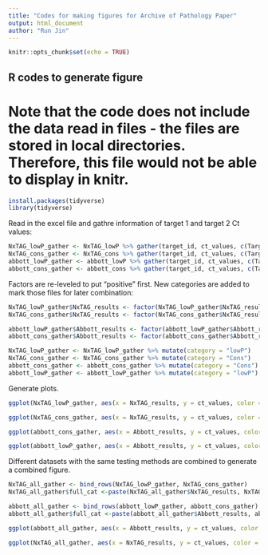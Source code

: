 ```yaml
---
title: "Codes for making figures for Archive of Pathology Paper"
output: html_document
author: "Run Jin"
---
```


```r
knitr::opts_chunk$set(echo = TRUE)
```

## R codes to generate figure
# Note that the code does not include the data read in files - the files are stored in local directories. Therefore, this file would not be able to display in knitr.

```r
install.packages(tidyverse)
library(tidyverse)
```

Read in the excel file and gathre information of target 1 and target 2 Ct values:

```r
NxTAG_lowP_gather <- NxTAG_lowP %>% gather(target_id, ct_values, c(Target1_Ct, Target2_Ct))
NxTAG_cons_gather <- NxTAG_cons %>% gather(target_id, ct_values, c(Target1_Ct, Target2_Ct))
abbott_lowP_gather <- abbott_lowP %>% gather(target_id, ct_values, c(Target1_Ct, Target2_Ct))
abbott_cons_gather <- abbott_cons %>% gather(target_id, ct_values, c(Target1_Ct, Target2_Ct))
```

Factors are re-leveled to put "positive" first. New categories are added to mark those files for later combination:

```r
NxTAG_lowP_gather$NxTAG_results <- factor(NxTAG_lowP_gather$NxTAG_results, levels = c("Positive", "Negative"))
NxTAG_cons_gather$NxTAG_results <- factor(NxTAG_cons_gather$NxTAG_results, levels = c("Positive", "Negative"))

abbott_lowP_gather$Abbott_results <- factor(abbott_lowP_gather$Abbott_results, levels = c("Positive", "Negative"))
abbott_cons_gather$Abbott_results <- factor(abbott_cons_gather$Abbott_results, levels = c("Positive", "Negative"))

NxTAG_lowP_gather <- NxTAG_lowP_gather %>% mutate(category = "lowP")
NxTAG_cons_gather <- NxTAG_cons_gather %>% mutate(category = "Cons")
abbott_cons_gather <- abbott_cons_gather %>% mutate(category = "Cons")
abbott_lowP_gather <- abbott_lowP_gather %>% mutate(category = "lowP")
```

Generate plots. 
```r
ggplot(NxTAG_lowP_gather, aes(x = NxTAG_results, y = ct_values, color = NxTAG_results)) + geom_boxplot() + geom_jitter(shape = 16, size = 2, position = position_jitter(0.2)) + facet_grid( . ~ target_id) + ylim(15,40) + scale_fill_manual(values=c("red", "blue")) +scale_color_manual(values=c("red", "blue")) + theme_bw()

ggplot(NxTAG_cons_gather, aes(x = NxTAG_results, y = ct_values, color = NxTAG_results)) + geom_boxplot() + geom_jitter(shape = 16, size = 2, position = position_jitter(0.2)) + facet_grid( . ~ target_id) + ylim(15,40) + scale_fill_manual(values=c("red", "blue")) +scale_color_manual(values=c("red", "blue")) + theme_bw()

ggplot(abbott_cons_gather, aes(x = Abbott_results, y = ct_values, color = Abbott_results)) + geom_boxplot() + geom_jitter(shape = 16, size = 2, position = position_jitter(0.2)) + facet_grid( . ~ target_id) + ylim(15,40) + scale_fill_manual(values=c("red", "blue")) +scale_color_manual(values=c("red", "blue")) + theme_bw()

ggplot(abbott_lowP_gather, aes(x = Abbott_results, y = ct_values, color = Abbott_results)) + geom_boxplot() + geom_jitter(shape = 16, size = 2, position = position_jitter(0.2)) + facet_grid( . ~ target_id) + ylim(15,40) + scale_fill_manual(values=c("red", "blue")) +scale_color_manual(values=c("red", "blue")) + theme_bw()

```

Different datasets with the same testing methods are combined to generate a combined figure.
```r
NxTAG_all_gather <- bind_rows(NxTAG_lowP_gather, NxTAG_cons_gather)
NxTAG_all_gather$full_cat <-paste(NxTAG_all_gather$NxTAG_results, NxTAG_all_gather$category, sep = "_")

abbott_all_gather <- bind_rows(abbott_lowP_gather, abbott_cons_gather)
abbott_all_gather$full_cat <-paste(abbott_all_gather$Abbott_results, abbott_all_gather$category, sep = "_")

ggplot(abbott_all_gather, aes(x = Abbott_results, y = ct_values, color = full_cat))  + geom_boxplot() + geom_jitter(shape = 16, size = 2, position = position_jitter(0.2)) + facet_grid( . ~ target_id) + ylim(15, 40) + scale_fill_manual(values=c("red", "#037f51", "blue", "purple")) +scale_color_manual(values=c("red", "#037f51", "blue", "purple")) + theme_bw()

ggplot(NxTAG_all_gather, aes(x = NxTAG_results, y = ct_values, color = full_cat))  + geom_boxplot() + geom_jitter(shape = 16, size = 2, position = position_jitter(0.2)) + facet_grid( . ~ target_id) + ylim(15, 40) + scale_fill_manual(values=c("red", "#037f51", "blue", "purple")) +scale_color_manual(values=c("red", "#037f51", "blue", "purple")) + theme_bw()
```


